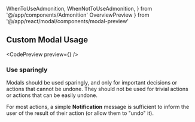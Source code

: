---
---

  WhenToUseAdmonition,
  WhenNotToUseAdmonition,
} from '@/app/components/Admonition'
  OverviewPreview
} from '@/app/react/modal/components/modal-preview'

## Custom Modal Usage

<WhenToUseAdmonition description="When you need to disrupt the flow of the user experience with content." />

<CodePreview preview={<OverviewPreview />} />

### Use sparingly

Modals should be used sparingly, and only for important decisions or actions that cannot be undone. They should not be used for trivial actions or actions that can be easily undone.

For most actions, a simple **Notification** message is sufficient to inform the user of the result of their action (or allow them to "undo" it).